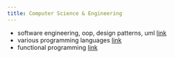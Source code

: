 ```yaml
---
title: Computer Science & Engineering
---
```


  * software engineering, oop, design patterns, uml [link](./oop-soft-eng-arc)
  * various programming languages [link](./programming-languages/index.qmd)
  * functional programming [link](./functional-programming/index.qmd)